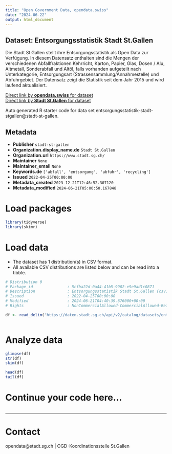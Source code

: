 ```yaml
---
title: "Open Government Data, opendata.swiss"
date: "2024-06-22"
output: html_document
---
```


## Dataset: Entsorgungsstatistik Stadt St.Gallen

Die Stadt St.Gallen stellt ihre Entsorgungsstatistik als Open Data zur Verfügung. In diesem Datensatz enthalten sind die Mengen der verschiedenen Abfallfraktionen Kehrricht, Karton, Papier, Glas, Dosen / Alu, Altmetall, Sonderabfall und Altöl, falls vorhanden aufgeteilt nach Unterkategorie, Entsorgungsart (Strassensammlung/Annahmestelle) und Abfuhrgebiet. Der Datensatz zeigt die Statistik seit dem Jahr 2015 und wird laufend aktualisiert.

[Direct link by **opendata.swiss** for dataset](https://opendata.swiss/de/dataset/entsorgungsstatistik-stadt-st-gallen)<br>
[Direct link by **Stadt St.Gallen** for dataset](https://daten.stadt.sg.ch/explore/dataset/entsorgungsstatistik-stadt-stgallen/)

Auto generated R starter code for data set entsorgungsstatistik-stadt-stgallen@stadt-st-gallen.

## Metadata

- **Publisher** `stadt-st-gallen`
- **Organization.display_name.de** `Stadt St.Gallen`
- **Organization.url** `https://www.stadt.sg.ch/`
- **Maintainer** `None`
- **Maintainer_email** `None`
- **Keywords.de** `['abfall', 'entsorgung', 'abfuhr', 'recycling']`
- **Issued** `2022-04-25T00:00:00`
- **Metadata_created** `2023-12-21T12:46:52.307120`
- **Metadata_modified** `2024-06-21T05:00:50.167848`


# Load packages

```r

library(tidyverse)
library(skimr)

```

# Load data

-   The dataset has 1 distribution(s) in CSV format.
-   All available CSV distributions are listed below and can be read into a tibble.

```r

# Distribution 0
# Package_id               : 5cfba22d-0a44-41b5-9902-e9e9ad1c0871
# Description              : Entsorgungsstatistik Stadt St.Gallen (csv)
# Issued                   : 2022-04-25T00:00:00
# Modified                 : 2024-06-21T04:40:39.676000+00:00
# Rights                   : NonCommercialAllowed-CommercialAllowed-ReferenceRequired

df <- read_delim('https://daten.stadt.sg.ch/api/v2/catalog/datasets/entsorgungsstatistik-stadt-stgallen/exports/csv')



```

# Analyze data

```r

glimpse(df)
str(df)
skim(df)

head(df)
tail(df)

```

# Continue your code here...

```r

```

------------------------------------------------------------------------

# Contact

opendata@stadt.sg.ch | OGD-Koordinationsstelle St.Gallen
